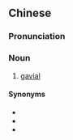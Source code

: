 {{also|食鱼鳄}}
==Chinese==
{{zh-forms|s=食鱼鳄}}

===Pronunciation===
{{zh-pron
|m=shíyú'è
|c=sik6 jyu4 ngok6
|cat=n
}}

===Noun===
{{zh-noun}}

# [[gavial]]

{{zh-cat|Crocodilians}}

====Synonyms====
* {{zh-l|恆河鱷}}
* {{zh-l|印度鱷}}
* {{zh-l|印度食魚鱷}}